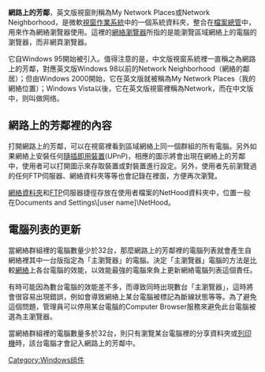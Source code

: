 {{unreferenced|time=2014-06-13T10:29:52+00:00}}
{{noteTA
|G1=IT
|G2=Windows
|1=zh-cn:网上邻居;zh-sg:网上邻居;zh-hk:網路上的芳鄰;zh-tw:網路上的芳鄰;
|2=zh-cn:打印机;zh-sg:打印机;zh-hk:打印機;zh-tw:印表機;
}}
'''網路上的芳鄰'''，英文版視窗則稱為My Network Places或Network Neighborhood，是微軟[[視窗作業系統|視窗作業系統]]中的一個系統資料夾，整合在[[檔案總管|檔案總管]]中，用來作為網絡瀏覽器使用。這裡的[[網絡瀏覽器|網絡瀏覽器]]所指的是能瀏覽區域網絡上的電腦的瀏覽器，而非網頁瀏覽器。

它自Windows 95開始被引入。值得注意的是，中文版視窗系統裡一直稱之為網路上的芳鄰，對應英文版Windows 98以前的Network Neighborhood（網絡的鄰居）；但由Windows 2000開始，它在英文版就被稱為My Network Places（我的網絡位置）；Windows Vista以後，它在英文版視窗裡稱為Network，而在中文版中，则叫做网络。

==網路上的芳鄰裡的內容==
打開網路上的芳鄰，可以在視窗裡看到區域網絡上同一個群組的所有電腦。另外如果網絡上安裝任何[[隨插即用裝置|隨插即用裝置]](UPnP)，相應的圖示將會出現在網絡上的芳鄰中，使用者可以打開圖示來存取裝置或對裝置進行設定。另外，使用者先前瀏覽過的任何FTP伺服器、網絡資料夾等等也會記錄在裡面，方便再次瀏覽。

[[網絡資料夾|網絡資料夾]]和[[FTP|FTP]]伺服器捷徑存放在使用者檔案的NetHood資料夾中，位置一般在Documents and Settings\[user name]\NetHood。

==電腦列表的更新==
當網絡群組裡的電腦數量少於32台，那麼網路上的芳鄰裡的電腦列表就會產生自網絡裡其中一台版指定為「主瀏覽器」的電腦。決定「主瀏覽器」電腦的方法是比較[[網絡|網絡]]上各台電腦的效能，以效能最強的電腦來負上更新網絡電腦列表這個責任。

有時可能因為數台電腦的效能差不多，而導致同時出現數台「主瀏覽器」，這時將會很容易出現錯誤，例如會導致網絡上某台電腦被標記為斷線狀態等等。為了避免這個問題，管理員可以停用某台電腦的Computer Browser服務來避免此台電腦被選為主瀏覽器。

當網絡群組裡的電腦數量多於32台，則只有瀏覽某台電腦裡的分享資料夾或[[列印機|列印機]]時，該台電腦才會記入網路上的芳鄰中。
[[Category:Windows组件|Category:Windows组件]]
